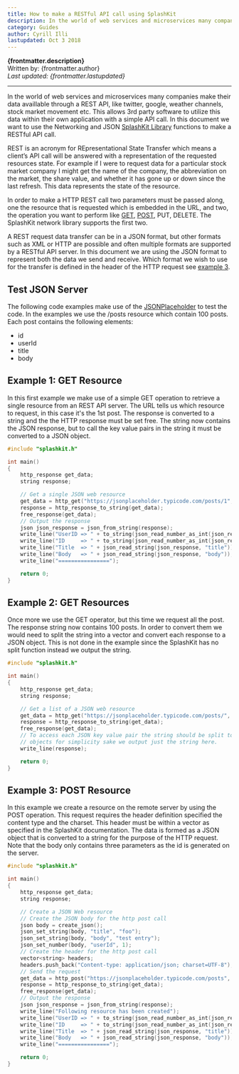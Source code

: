 ```yaml
---
title: How to make a RESTful API call using SplashKit
description: In the world of web services and microservices many companies make their data availlable through a REST APIIn this document we want to use SplashKit to make a RESTful API call.
category: Guides
author: Cyrill Illi
lastupdated: Oct 3 2018
---
```



**{frontmatter.description}**  
Written by: {frontmatter.author}  
_Last updated: {frontmatter.lastupdated}_

---

In the world of web services and microservices many companies make their data availlable through a REST API, like twitter, google, weather channels, stock market movement etc. This allows 3rd party software to utilize this data within their own application with a simple API call. In this document we want to use the Networking and JSON [SplashKit Library](https://www.splashkit.io) functions to make a RESTful API call.

REST is an acronym for REpresentational State Transfer which means a client’s API call will be answered with a representation of the requested resources state. For example if I were to request data for a particular stock market company I might get the name of the company, the abbreviation on the market, the share value, and whether it has gone up or down since the last refresh. This data represents the state of the resource.

In order to make a HTTP REST call two parameters must be passed along, one the resource that is requested which is embedded in the URL, and two, the operation you want to perform like [GET](#example-1-get-resource), [POST](#example-3-post-resource), PUT, DELETE. The SplashKit network library supports the first two.

A REST request data transfer can be in a JSON format, but other formats such as XML or HTTP are possible and often multiple formats are supported by a RESTful API server. In this document we are using the JSON format to represent both the data we send and receive. Which format we wish to use for the transfer is defined in the header of the HTTP request see [example 3](#example-3-post-resource).

## Test JSON Server

The following code examples make use of the [JSONPlaceholder](https://jsonplaceholder.typicode.com) to test the code. In the examples we use the /posts resource which contain 100 posts. Each post contains the following elements:

- id
- userId
- title
- body

## Example 1: GET Resource

In this first example we make use of a simple GET operation to retrieve a single resource from an REST API server. The URL tells us which resource to request, in this case it's the 1st post. The response is converted to a string and the the HTTP response must be set free. The string now contains the JSON response, but to call the key value pairs in the string it must be converted to a JSON object.

<Tabs syncKey="code-language">
  <TabItem label="C++">

  ```cpp
  #include "splashkit.h"

  int main()
  {
      http_response get_data;
      string response;

      // Get a single JSON web resource
      get_data = http_get("https://jsonplaceholder.typicode.com/posts/1", 443);
      response = http_response_to_string(get_data);
      free_response(get_data);
      // Output the response
      json json_response = json_from_string(response);
      write_line("UserID => " + to_string(json_read_number_as_int(json_response, "userId")));
      write_line("ID     => " + to_string(json_read_number_as_int(json_response, "id")));
      write_line("Title  => " + json_read_string(json_response, "title"));
      write_line("Body   => " + json_read_string(json_response, "body"));
      write_line("================");

      return 0;
  }
  ```

  </TabItem>
</Tabs>

## Example 2: GET Resources

Once more we use the GET operator, but this time we request all the post. The response string now contains 100 posts. In order to convert them we would need to split the string into a vector and convert each response to a JSON object. This is not done in the example since the SplashKit has no split function instead we output the string.

<Tabs syncKey="code-language">
  <TabItem label="C++">

  ```cpp
  #include "splashkit.h"

  int main()
  {
      http_response get_data;
      string response;

      // Get a list of a JSON web resource
      get_data = http_get("https://jsonplaceholder.typicode.com/posts/", 443);
      response = http_response_to_string(get_data);
      free_response(get_data);
      // To access each JSON key value pair the string should be split to an vector<json>
      // objects for simplicity sake we output just the string here.
      write_line(response);

      return 0;
  }
  ```

  </TabItem>
</Tabs>

## Example 3: POST Resource

In this example we create a resource on the remote server by using the POST operation. This request requires the header definition specified the content type and the charset. This header must be within a vector as specified in the SplashKit documentation. The data is formed as a JSON object that is converted to a string for the purpose of the HTTP request. Note that the body only contains three parameters as the id is generated on the server.

<Tabs syncKey="code-language">
  <TabItem label="C++">

  ```cpp
  #include "splashkit.h"

  int main()
  {
      http_response get_data;
      string response;

      // Create a JSON Web resource
      // Create the JSON body for the http post call
      json body = create_json();
      json_set_string(body, "title", "foo");
      json_set_string(body, "body", "test entry");
      json_set_number(body, "userId", 1);
      // Create the header for the http post call
      vector<string> headers;
      headers.push_back("Content-type: application/json; charset=UTF-8");
      // Send the request
      get_data = http_post("https://jsonplaceholder.typicode.com/posts", 443, json_to_string(body), headers);
      response = http_response_to_string(get_data);
      free_response(get_data);
      // Output the response
      json json_response = json_from_string(response);
      write_line("Following resource has been created");
      write_line("UserID => " + to_string(json_read_number_as_int(json_response, "userId")));
      write_line("ID     => " + to_string(json_read_number_as_int(json_response, "id")));
      write_line("Title  => " + json_read_string(json_response, "title"));
      write_line("Body   => " + json_read_string(json_response, "body"));
      write_line("================");

      return 0;
  }
  ```

  </TabItem>
</Tabs>
